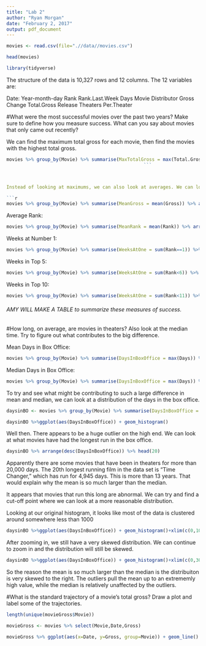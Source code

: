 ```yaml
---
title: "Lab 2"
author: "Ryan Morgan"
date: "February 2, 2017"
output: pdf_document
---
```


```r
movies <- read.csv(file=".//data//movies.csv")

head(movies)

library(tidyverse)

```

The structure of the data is 10,327 rows and 12 columns. The 12 variables are:

Date: Year-month-day
Rank
Rank.Last.Week
Days
Movie
Distributor
Gross
Change
Total.Gross
Release
Theaters
Per.Theater

#What were the most successful movies over the past two years? Make sure to define how you measure success. What can you say about movies that only came out recently?




We can find the maximum total gross for each movie, then find the movies with the highest total gross.

```r
movies %>% group_by(Movie) %>% summarise(MaxTotalGross = max(Total.Gross)) %>% arrange(desc(MaxTotalGross)) %>% head(20)
                                                  ```



Instead of looking at maximums, we can also look at averages. We can look at what the average gross was for each movie.

```r
movies %>% group_by(Movie) %>% summarise(MeanGross = mean(Gross)) %>% arrange(desc(MeanGross)) %>% head(20)
```

Average Rank:

```r
movies %>% group_by(Movie) %>% summarise(MeanRank = mean(Rank)) %>% arrange(MeanRank) %>% head(20)
```

Weeks at Number 1:

```r
movies %>% group_by(Movie) %>% summarise(WeeksAtOne = sum(Rank==1)) %>% arrange(desc(WeeksAtOne)) %>% head(20)
```
Weeks in Top 5:
```r
movies %>% group_by(Movie) %>% summarise(WeeksAtOne = sum(Rank<6)) %>% arrange(desc(WeeksAtOne)) %>% head(20)
```

Weeks in Top 10:
```r
movies %>% group_by(Movie) %>% summarise(WeeksAtOne = sum(Rank<11)) %>% arrange(desc(WeeksAtOne)) %>% head(20)
```

###### AMY WILL MAKE A TABLE to summarize these measures of success.


#How long, on average, are movies in theaters? Also look at the median time. Try to figure out what contributes to the big difference.


Mean Days in Box Office:
```r
movies %>% group_by(Movie) %>% summarise(DaysInBoxOffice = max(Days)) %>% summarise(MeanBORun = mean(DaysInBoxOffice))
```
Median Days in Box Office:
```r
movies %>% group_by(Movie) %>% summarise(DaysInBoxOffice = max(Days)) %>% summarise(MedianBORun = median(DaysInBoxOffice))
```
To try and see what might be contributing to such a large difference in mean and median, we can look at a distribution of the days in the box office. 

```r
daysinBO <- movies %>% group_by(Movie) %>% summarise(DaysInBoxOffice = max(Days))

daysinBO %>%ggplot(aes(DaysInBoxOffice)) + geom_histogram()
```
Well then. There appears to be a huge outlier on the high end. We can look at what movies have had the longest run in the box office. 

```r
daysinBO %>% arrange(desc(DaysInBoxOffice)) %>% head(20)

```
Apparently there are some movies that have been in theaters for more than 20,000 days. The 20th longest running film in the data set is "Time Changer," which has run for 4,945 days. This is more than 13 years. That would explain why the mean is so much larger than the median. 

It appears that movies that run this long are abnormal. We can try and find a cut-off point where we can look at a more reasonable distribution.


Looking at our original histogram, it looks like most of the data is clustered around somewhere less than 1000

```r
daysinBO %>%ggplot(aes(DaysInBoxOffice)) + geom_histogram()+xlim(c(0,1000))

```
After zooming in, we still have a very skewed distribution. We can continue to zoom in and the distribution will still be skewed.
```r
daysinBO %>%ggplot(aes(DaysInBoxOffice)) + geom_histogram()+xlim(c(0,300))
```
So the reason the mean is so much larger than the median is the distribuiton is very skewed to the right. The outliers pull the mean up to an extrememly high value, while the median is relatively unaffected by the outliers. 

#What is the standard trajectory of a movie's total gross? Draw a plot and label some of the trajectories. 



```r
length(unique(movieGross$Movie))

movieGross <- movies %>% select(Movie,Date,Gross)

movieGross %>% ggplot(aes(x=Date, y=Gross, group=Movie)) + geom_line()

```
